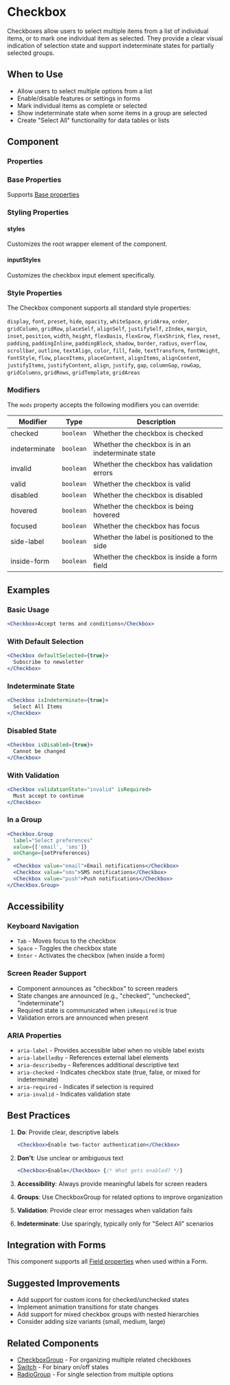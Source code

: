 
<Meta of={CheckboxStories} />

# Checkbox

Checkboxes allow users to select multiple items from a list of individual items, or to mark one individual item as selected. They provide a clear visual indication of selection state and support indeterminate states for partially selected groups.

## When to Use

- Allow users to select multiple options from a list
- Enable/disable features or settings in forms
- Mark individual items as complete or selected
- Show indeterminate state when some items in a group are selected
- Create "Select All" functionality for data tables or lists

## Component

<Story of={CheckboxStories.Default} />

### Properties

<Controls of={CheckboxStories.Default} />

### Base Properties

Supports [Base properties](/base-properties.md)

### Styling Properties

#### styles

Customizes the root wrapper element of the component.

#### inputStyles

Customizes the checkbox input element specifically.

### Style Properties

The Checkbox component supports all standard style properties:

`display`, `font`, `preset`, `hide`, `opacity`, `whiteSpace`, `gridArea`, `order`, `gridColumn`, `gridRow`, `placeSelf`, `alignSelf`, `justifySelf`, `zIndex`, `margin`, `inset`, `position`, `width`, `height`, `flexBasis`, `flexGrow`, `flexShrink`, `flex`, `reset`, `padding`, `paddingInline`, `paddingBlock`, `shadow`, `border`, `radius`, `overflow`, `scrollbar`, `outline`, `textAlign`, `color`, `fill`, `fade`, `textTransform`, `fontWeight`, `fontStyle`, `flow`, `placeItems`, `placeContent`, `alignItems`, `alignContent`, `justifyItems`, `justifyContent`, `align`, `justify`, `gap`, `columnGap`, `rowGap`, `gridColumns`, `gridRows`, `gridTemplate`, `gridAreas`

### Modifiers

The `mods` property accepts the following modifiers you can override:

| Modifier | Type | Description |
|----------|------|-------------|
| checked | `boolean` | Whether the checkbox is checked |
| indeterminate | `boolean` | Whether the checkbox is in an indeterminate state |
| invalid | `boolean` | Whether the checkbox has validation errors |
| valid | `boolean` | Whether the checkbox is valid |
| disabled | `boolean` | Whether the checkbox is disabled |
| hovered | `boolean` | Whether the checkbox is being hovered |
| focused | `boolean` | Whether the checkbox has focus |
| side-label | `boolean` | Whether the label is positioned to the side |
| inside-form | `boolean` | Whether the checkbox is inside a form field |

## Examples

### Basic Usage

```jsx
<Checkbox>Accept terms and conditions</Checkbox>
```

### With Default Selection

```jsx
<Checkbox defaultSelected={true}>
  Subscribe to newsletter
</Checkbox>
```

### Indeterminate State

```jsx
<Checkbox isIndeterminate={true}>
  Select All Items
</Checkbox>
```

### Disabled State

```jsx
<Checkbox isDisabled={true}>
  Cannot be changed
</Checkbox>
```

### With Validation

```jsx
<Checkbox validationState="invalid" isRequired>
  Must accept to continue
</Checkbox>
```

### In a Group

```jsx
<Checkbox.Group 
  label="Select preferences"
  value={['email', 'sms']}
  onChange={setPreferences}
>
  <Checkbox value="email">Email notifications</Checkbox>
  <Checkbox value="sms">SMS notifications</Checkbox>
  <Checkbox value="push">Push notifications</Checkbox>
</Checkbox.Group>
```

## Accessibility

### Keyboard Navigation

- `Tab` - Moves focus to the checkbox
- `Space` - Toggles the checkbox state
- `Enter` - Activates the checkbox (when inside a form)

### Screen Reader Support

- Component announces as "checkbox" to screen readers
- State changes are announced (e.g., "checked", "unchecked", "indeterminate")
- Required state is communicated when `isRequired` is true
- Validation errors are announced when present

### ARIA Properties

- `aria-label` - Provides accessible label when no visible label exists
- `aria-labelledby` - References external label elements
- `aria-describedby` - References additional descriptive text
- `aria-checked` - Indicates checkbox state (true, false, or mixed for indeterminate)
- `aria-required` - Indicates if selection is required
- `aria-invalid` - Indicates validation state

## Best Practices

1. **Do**: Provide clear, descriptive labels
   ```jsx
   <Checkbox>Enable two-factor authentication</Checkbox>
   ```

2. **Don't**: Use unclear or ambiguous text
   ```jsx
   <Checkbox>Enable</Checkbox> {/* What gets enabled? */}
   ```

3. **Accessibility**: Always provide meaningful labels for screen readers
4. **Groups**: Use CheckboxGroup for related options to improve organization
5. **Validation**: Provide clear error messages when validation fails
6. **Indeterminate**: Use sparingly, typically only for "Select All" scenarios

## Integration with Forms

This component supports all [Field properties](/field-properties.md) when used within a Form.

## Suggested Improvements

- Add support for custom icons for checked/unchecked states
- Implement animation transitions for state changes
- Add support for mixed checkbox groups with nested hierarchies
- Consider adding size variants (small, medium, large)

## Related Components

- [CheckboxGroup](/components/CheckboxGroup) - For organizing multiple related checkboxes
- [Switch](/components/Switch) - For binary on/off states
- [RadioGroup](/components/RadioGroup) - For single selection from multiple options
